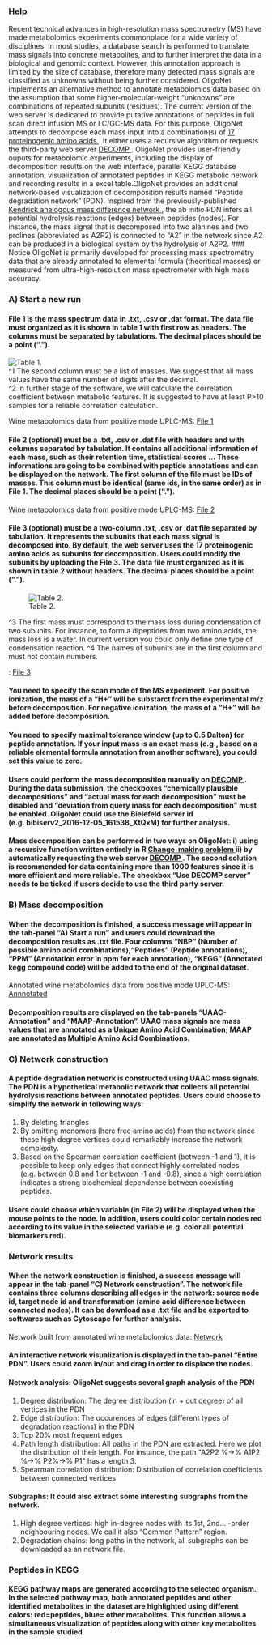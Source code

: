 ### Help

Recent technical advances in high-resolution mass spectrometry (MS) have made metabolomics experiments commonplace for a wide variety of disciplines. In most studies, a database search is performed to translate mass signals into concrete metabolites, and to further interpret the data in a biological and genomic context. However, this annotation approach is limited by the size of database, therefore many detected mass signals are classified as unknowns without being further considered. OligoNet implements an alternative method to annotate metabolomics data based on the assumption that some higher-molecular-weight "unknowns" are combinations of repeated subunits (residues). The current version of the web server is dedicated to provide putative annotations of peptides in full scan direct infusion MS or LC/GC-MS data. For this purpose, OligoNet attempts to decompose each mass input into a combination(s) of  <a href="https://raw.githubusercontent.com/daniellyz/OligoNet/master/Demo/amino-acid-full.txt" target="_blank"> 17 proteinogenic amino acids </a>. It either uses a recursive algorithm or requests the third-party web server <a href="https://bibiserv2.cebitec.uni-bielefeld.de/decomp" target="_blank"> DECOMP </a>. OligoNet provides  user-friendly ouputs for metabolomic experiments, including the display of decomposition results on the web interface, parallel KEGG database annotation, visualization of annotated peptides in KEGG metabolic network and recording results in a excel table.OligoNet provides an additional network-based visualization of decomposition results named "Peptide degradation network" (PDN). Inspired from the previously-published <a href="https://www.ncbi.nlm.nih.gov/pubmed/22006638" target="_blank"> Kendrick analogous mass difference network </a>, the ab initio PDN infers all potential hydrolysis reactions (edges) between peptides (nodes). For instance, the mass signal that is decomposed into two alanines and two prolines (abbreviated as A2P2) is connected to "A2" in the network since A2 can be produced in a biological system by the hydrolysis of A2P2.
### Notice
OligoNet is primarily developed for processing mass spectrometry data that are already annotated to elemental formula (theoritical masses)  or measured from ultra-high-resolution mass spectrometer with high mass accuracy. 

### A) Start a new run
#### File 1 is the mass spectrum data in .txt, .csv or .dat format. The data file must organized as it is shown in table 1 with first row as headers. The columns must be separated by tabulations. The decimal places should be a point (".").

![Table 1.](https://raw.githubusercontent.com/daniellyz/OligoNet/master/Demo/Tab1.JPG)  
^1 The second column must be a list of masses. We suggest that all mass values have the same number of digits after the decimal.   
^2 In further stage of the software, we will calculate the correlation coefficient between metabolic features. It is suggested to have at least P>10 samples for a reliable correlation calculation.

<Example> Wine metabolomics data from positive mode UPLC-MS: 
<a href="https://github.com/daniellyz/OligoNet/blob/master/Datasets/Wine_data.txt" target="_blank"> 
File 1 </a>  

#### File 2 (optional) must be a .txt, .csv or .dat file with headers and with columns separated by tabulation. It contains all additional information of each mass, such as their retention time, statistical scores ... These informations are going to be combined with peptide annotations and can be displayed on the network. The first column of the file must be IDs of masses. This column must be identical (same ids, in the same order) as in File 1. The decimal places should be a point (".").

<Example> Wine metabolomics data from positive mode UPLC-MS: 
<a href="https://github.com/daniellyz/OligoNet/blob/master/Datasets/Wine_data_add.txt" target="_blank"> 
File 2 </a>  

#### File 3 (optional) must be a two-column .txt, .csv or .dat file separated by tabulation. It represents the subunits that each mass signal is decomposed into. By default, the web server uses the 17 proteinogenic amino acids as subunits for decomposition. Users could modify the subunits by uploading the File 3. The data file must organized as it is shown in table 2 without headers. The decimal places should be a point (".").

![Table 2.](https://raw.githubusercontent.com/daniellyz/OligoNet/master/Demo/Tab2.JPG)

^3 The first mass must correspond to the mass loss during condensation of two subunits. For instance, to form a dipeptides from two amino acids, the mass loss is a water. In current version you could only define one type of condensation reaction.
^4 The names of subunits are in the first column and must not contain numbers.
<Default amino acid file>: <a href="https://github.com/daniellyz/OligoNet/blob/master/Demo/amino-acid-full.txt" target="_blank"> File 3 </a>  

#### You need to specify the scan mode of the MS experiment. For positive ionization, the mass of a "H+" will be substarct from the experimental m/z before decomposition. For negative ionization, the mass of a "H+" will be added before decomposition. 

#### You need to specify maximal tolerance window (up to 0.5 Dalton) for peptide annotation. If your input mass is an exact mass (e.g., based on a reliable elemental formula annotation from another software), you could set this value to zero.

#### Users could perform the mass decomposition manually on <a href="https://bibiserv2.cebitec.uni-bielefeld.de/decomp" target="_blank"> DECOMP </a>. During the data submission, the checkboxes "chemically plausible decompositions" and "actual mass for each decomposition" must be disabled and "deviation from query mass for each decomposition" must be enabled. OligoNet could use the Bielefeld server id (e.g. bibiserv2_2016-12-05_161538_XtQxM) for further analysis. 

#### Mass decomposition can be performed in two ways on OligoNet: i) using a recursive function written entirely in R <a href="http://algorithms.tutorialhorizon.com/dynamic-programming-coin-change-problem/" target="_blank"> Change-making problem </a> ii) by automatically requesting the web server <a href="https://bibiserv2.cebitec.uni-bielefeld.de/decomp" target="_blank"> DECOMP </a>. The second solution is recommended for data containing more than 1000 features since it is more efficient and more reliable. The checkbox "Use DECOMP server" needs to be ticked if users decide to use the third party server. 

### B) Mass decomposition

#### <Download> When the decomposition is finished, a success message will appear in the tab-panel "A) Start a run" and users could download the decomposition results as .txt file. Four columns "NBP" (Number of possible amino acid combinations),"Peptides" (Peptide annotations), "PPM" (Annotation error in ppm for each annotation), "KEGG" (Annotated kegg compound code) will be added to the end of the original dataset.

<Example> Annotated wine metabolomics data from positive mode UPLC-MS: 
<a href="https://raw.githubusercontent.com/daniellyz/OligoNet/master/Demo/Wine_annotated.txt" target="_blank"> 
Annnotated </a>

#### Decomposition results are displayed on the tab-panels "UAAC-Annotation" and "MAAP-Annotation". UAAC mass signals are mass values that are annotated as a Unique Amino Acid Combination; MAAP are annotated as Multiple Amino Acid Combinations.

### C) Network construction

####  A peptide degradation network is constructed using UAAC mass signals. The PDN is a hypothetical metabolic network that collects all potential hydrolysis reactions between annotated peptides. Users could choose to simplify the network in following ways:
1. By deleting triangles
2. By omitting monomers (here free amino acids) from the network since these high degree vertices could remarkably increase the network complexity.
3. Based on the Spearman correlation coefficient (between -1 and 1), it is possible to keep only edges that connect highly correlated nodes (e.g. between 0.8 and 1 or between -1 and -0.8), since a high correlation indicates a strong biochemical dependence between coexisting peptides. 

#### Users could choose which variable (in File 2) will be displayed when the mouse points to the node. In addition, users could color certain nodes red according to its value in the selected variable (e.g. color all potential biomarkers red).

### Network results

#### <Download> When the network construction is finished, a success message will appear in the tab-panel "C) Network construction". The network file contains three columns describing all edges in the network: source node id, target node id and transformation (amino acid difference between connected nodes). It can be download as a .txt file and be exported to softwares such as Cytoscape for further analysis. 

<Example> Network built from annotated wine metabolomics data: 
<a href="https://github.com/daniellyz/OligoNet/blob/master/Demo/Wine_network.txt" target="_blank">
Network </a>

#### An interactive network visualization is displayed in the tab-panel "Entire PDN". Users could zoom in/out and drag in order to displace the nodes.  

#### Network analysis: OligoNet suggests several graph analysis of the PDN
1. Degree distribution: The degree distribution (in + out degree) of all vertices in the PDN
2. Edge distribution: The occurences of edges (different types of degradation reactions) in the PDN
3. Top 20% most frequent edges
4. Path length distribution: All paths in the PDN are extracted. Here we plot the distribution of their length. For instance, the path \"A2P2 %->% A1P2 %->% P2%->% P1\" has a length 3.
5. Spearman correlation distribution: Distribution of correlation coefficients between connected vertices

#### Subgraphs: It could also extract some interesting subgraphs from the network.
1. High degree vertices: high in-degree nodes with its 1st, 2nd... -order neighbouring nodes. We call it also "Common Pattern" region.
2. Degradation chains: long paths in the network, all subgraphs can be downloaded as an network file.

### Peptides in KEGG

#### KEGG pathway maps are generated according to the selected organism. In the selected pathway map, both annotated peptides and other identified metabolites in the dataset are highlighted using different colors: red=peptides, blue= other metabolites. This function allows a simultaneous visualization of peptides along with other key metabolites in the sample studied.   




